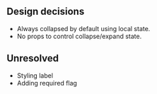 
## Design decisions

* Always collapsed by default using local state.
* No props to control collapse/expand state.


## Unresolved

* Styling label
* Adding required flag
